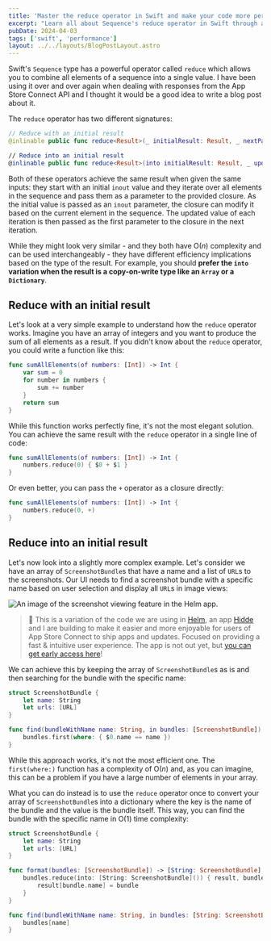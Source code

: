 ```yaml
---
title: 'Master the reduce operator in Swift and make your code more performant'
excerpt: "Learn all about Sequence's reduce operator in Swift through a series of real-world examples."
pubDate: 2024-04-03
tags: ['swift', 'performance']
layout: ../../layouts/BlogPostLayout.astro
---
```


Swift's `Sequence` type has a powerful operator called `reduce` which allows you to combine all elements of a sequence into a single value. I have been using it over and over again when dealing with responses from the App Store Connect API and I thought it would be a good idea to write a blog post about it.

The `reduce` operator has two different signatures:

```swift
// Reduce with an initial result
@inlinable public func reduce<Result>(_ initialResult: Result, _ nextPartialResult: (_ partialResult: Result, Self.Element) throws -> Result) rethrows -> Result

// Reduce into an initial result
@inlinable public func reduce<Result>(into initialResult: Result, _ updateAccumulatingResult: (_ partialResult: inout Result, Self.Element) throws -> ()) rethrows -> Result
```

Both of these operators achieve the same result when given the same inputs: they start with an initial `inout` value and they iterate over all elements in the sequence and pass them as a parameter to the provided closure. As the initial value is passed as an `inout` parameter, the closure can modify it based on the current element in the sequence. The updated value of each iteration is then passed as the first parameter to the closure in the next iteration.

While they might look very similar - and they both have O(*n*) complexity and can be used interchangeably - they have different efficiency implications based on the type of the result. For example, you should **prefer the `into` variation when the result is a copy-on-write type like an `Array` or a `Dictionary`**.

## Reduce with an initial result

Let's look at a very simple example to understand how the `reduce` operator works. Imagine you have an array of integers and you want to produce the sum of all elements as a result. If you didn't know about the `reduce` operator, you could write a function like this:

```swift:Reduce.swift
func sumAllElements(of numbers: [Int]) -> Int {
    var sum = 0
    for number in numbers {
        sum += number
    }
    return sum
}
```

While this function works perfectly fine, it's not the most elegant solution. You can achieve the same result with the `reduce` operator in a single line of code:

```swift:Reduce.swift
func sumAllElements(of numbers: [Int]) -> Int {
    numbers.reduce(0) { $0 + $1 }
}
```

Or even better, you can pass the `+` operator as a closure directly: 

```swift:Reduce.swift
func sumAllElements(of numbers: [Int]) -> Int {
    numbers.reduce(0, +)
}
```

## Reduce into an initial result

Let's now look into a slightly more complex example. Let's consider we have an array of `ScreenshotBundle`s that have a name and a list of `URL`s to the screenshots. Our UI needs to find a screenshot bundle with a specific name based on user selection and display all `URL`s in image views:

![An image of the screenshot viewing feature in the Helm app.](/assets/posts/mastering-the-reduce-operator-in-swift/helm.webp)

> 👀 This is a variation of the code we are using in [Helm](https://helm-app.com/), an app [Hidde](https://twitter.com/hiddevdploeg) and I are building to make it easier and more enjoyable for users of App Store Connect to ship apps and updates. Focused on providing a fast & intuitive user experience. The app is not out yet, but [you can get early access here](https://hiddevdploeg91.gumroad.com/l/helm)! 

We can achieve this by keeping the array of `ScreenshotBundle`s as is and then searching for the bundle with the specific name:

```swift:ScreenshotBundle.swift
struct ScreenshotBundle {
    let name: String
    let urls: [URL]
}

func find(bundleWithName name: String, in bundles: [ScreenshotBundle]) -> ScreenshotBundle? {
    bundles.first(where: { $0.name == name })
}
```

While this approach works, it's not the most efficient one. The `first(where:)` function has a complexity of O(*n*) and, as you can imagine, this can be a problem if you have a large number of elements in your array.

What you can do instead is to use the `reduce` operator once to convert your array of `ScreenshotBundle`s into a dictionary where the key is the name of the bundle and the value is the bundle itself. This way, you can find the bundle with the specific name in O(1) time complexity:

```swift:ScreenshotBundle.swift
struct ScreenshotBundle {
    let name: String
    let urls: [URL]
}

func format(bundles: [ScreenshotBundle]) -> [String: ScreenshotBundle] {
    bundles.reduce(into: [String: ScreenshotBundle]()) { result, bundle in
        result[bundle.name] = bundle
    }
}

func find(bundleWithName name: String, in bundles: [String: ScreenshotBundle]) -> ScreenshotBundle? {
    bundles[name]
}
```
